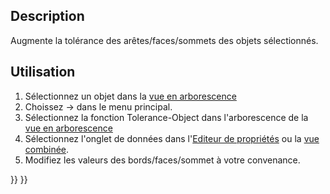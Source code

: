 <languages/>
{{Docnav/fr
|[[OpenSCAD_ResizeMeshFeature/fr|Redimensionner le maillage]]
|[[OpenSCAD_Edgestofaces/fr|Convertir des arêtes en faces]]
|[[OpenSCAD_Workbench/fr|Atelier OpenSCAD]]
|IconL=OpenSCAD_ResizeMeshFeature.svg
|IconR=OpenSCAD_Edgestofaces.svg
|IconC=Workbench_OpenSCAD.svg
}}

{{GuiCommand/fr
|Name=OpenSCAD IncreaseTolerance‏‎Feature
|Name/fr=OpenSCAD Augmenter la tolérance
|MenuLocation=OpenSCAD → Augmenter la tolérance
|Workbenches=[[OpenSCAD_Workbench/fr|OpenSCAD]]
}}

==Description== 

Augmente la tolérance des arêtes/faces/sommets des objets sélectionnés.

==Utilisation== 

# Sélectionnez un objet dans la [[Tree_view/fr|vue en arborescence]]
# Choissez {{KEY|OpenSCAD}} → {{KEY|[[Image:OpenSCAD_IncreaseToleranceFeature.svg|24px]] Augmenter la tolérance}} dans le menu principal.
# Sélectionnez la fonction Tolerance-Object dans l'arborescence de la [[Tree_view/fr|vue en arborescence]]
# Sélectionnez l'onglet de données dans l'[[Property_editor/fr|Editeur de propriétés]] ou la [[Combo_view/fr|vue combinée]].
# Modifiez les valeurs des bords/faces/sommet à votre convenance.


{{Docnav/fr
|[[OpenSCAD_ResizeMeshFeature/fr|Redimensionner le maillage]]
|[[OpenSCAD_Edgestofaces/fr|Convertir des arêtes en faces]]
|[[OpenSCAD_Workbench/fr|Atelier OpenSCAD]]
|IconL=OpenSCAD_ResizeMeshFeature.svg
|IconR=OpenSCAD_Edgestofaces.svg
|IconC=Workbench_OpenSCAD.svg
}}

{{OpenSCAD_Tools_navi{{#translation:}}}}
{{Userdocnavi{{#translation:}}}}